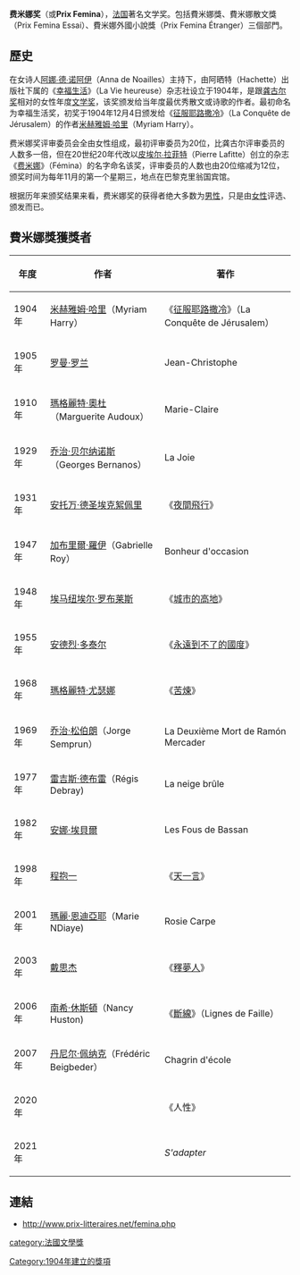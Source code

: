 {{Unreferenced|time=2022-05-29T11:54:41+00:00}}
'''费米娜奖'''（{{lang-fr|'''Prix Fémina'''}}或'''Prix Femina'''），[[法国|法国]]著名文学奖。包括費米娜獎、費米娜散文獎（Prix Femina Essai）、費米娜外國小說獎（Prix Femina Étranger）三個部門。

==歷史==
在女诗人[[阿娜∙德∙诺阿伊|阿娜∙德∙诺阿伊]]（Anna de Noailles）主持下，由阿晒特（Hachette）出版社下属的《[[幸福生活|幸福生活]]》（La Vie heureuse）杂志社设立于1904年，是跟[[龚古尔奖|龚古尔奖]]相对的女性年度[[文学奖|文学奖]]，该奖颁发给当年度最优秀散文或诗歌的作者。最初命名为幸福生活奖，初奖于1904年12月4日颁发给《[[征服耶路撒冷|征服耶路撒冷]]》（La Conquête de Jérusalem）的作者[[米赫雅姆∙哈里|米赫雅姆∙哈里]]（Myriam Harry）。

费米娜奖评审委员会全由女性组成，最初评审委员为20位，比龚古尔评审委员的人数多一倍，但在20世纪20年代改以[[皮埃尔∙拉菲特|皮埃尔∙拉菲特]]（Pierre Lafitte）创立的杂志《[[费米娜|费米娜]]》（Fémina）的名字命名该奖，评审委员的人数也由20位缩减为12位，颁奖时间为每年11月的第一个星期三，地点在巴黎克里翁国宾馆。

根据历年来颁奖结果来看，费米娜奖的获得者绝大多数为[[男性|男性]]，只是由[[女性|女性]]评选、颁发而已。

==費米娜獎獲獎者==
{| class="wikitable"
! 年度
! 作者
! 著作
|-
|1904年
|[[米赫雅姆·哈里|米赫雅姆·哈里]]（Myriam Harry）
|《[[征服耶路撒冷|征服耶路撒冷]]》（La Conquête de Jérusalem）
|-
|1905年
|[[罗曼·罗兰|罗曼·罗兰]]
|Jean-Christophe
|-
|1910年
|[[瑪格麗特·奧杜|瑪格麗特·奧杜]]（Marguerite Audoux）
|Marie-Claire
|-
|1929年
|[[乔治·贝尔纳诺斯|乔治·贝尔纳诺斯]]（Georges Bernanos）
|La Joie
|-
|1931年
|[[安托万·德圣埃克絮佩里|安托万·德圣埃克絮佩里]]
|《[[夜間飛行|夜間飛行]]》
|-
|1947年
|[[加布里爾·羅伊|加布里爾·羅伊]]（Gabrielle Roy）
|Bonheur d'occasion
|-
|1948年
|[[埃马纽埃尔·罗布莱斯|埃马纽埃尔·罗布莱斯]]
|《[[城市的高地|城市的高地]]》
|-
|1955年
|[[安德烈·多泰尔|安德烈·多泰尔]]
|《[[永遠到不了的國度|永遠到不了的國度]]》
|-
|1968年
|[[瑪格麗特·尤瑟娜|瑪格麗特·尤瑟娜]]
|《[[苦煉|苦煉]]》
|-
|1969年
|[[乔治·松伯朗|乔治·松伯朗]]（Jorge Semprun）
|La Deuxième Mort de Ramón Mercader
|-
|1977年
|[[雷吉斯·德布雷|雷吉斯·德布雷]]（Régis Debray)
|La neige brûle
|-
|1982年
|[[安娜·埃貝爾|安娜·埃貝爾]]
|Les Fous de Bassan
|-
|1998年
|[[程抱一|程抱一]]
|《[[天一言|天一言]]》
|-
|2001年
|[[瑪麗·恩迪亞耶|瑪麗·恩迪亞耶]]（Marie NDiaye)
|Rosie Carpe
|-
|2003年
|[[戴思杰|戴思杰]]
|《[[釋夢人|釋夢人]]》
|-
|2006年
|[[南希·休斯頓|南希·休斯頓]]（Nancy Huston)
|《[[斷線|斷線]]》（Lignes de Faille）
|-
|2007年
|[[丹尼尔·佩纳克|丹尼尔·佩纳克]]（Frédéric Beigbeder）
|Chagrin d'école
|-
|2020年
|{{le|塞尔日·容库尔|Serge Joncour}}
|《人性》
|-
|2021年
|{{le|克拉拉·杜邦-莫諾|Clara Dupont-Monod}}
|''S'adapter''
|}

==連結==
* http://www.prix-litteraires.net/femina.php {{Wayback|url=http://www.prix-litteraires.net/femina.php |date=20210415145917 }}

[[category:法國文學獎|category:法國文學獎]]
[[Category:1904年建立的獎項|Category:1904年建立的獎項]]
